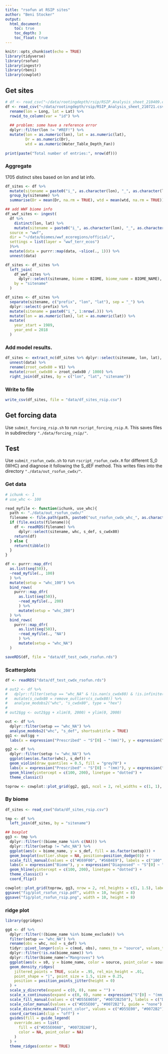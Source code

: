 ```yaml
---
title: "rsofun at RSIP sites"
author: "Beni Stocker"
output:
  html_document:
    toc: true
    toc_depth: 3
    toc_float: true
---
```


```r
knitr::opts_chunk$set(echo = TRUE)
library(tidyverse)
library(rsofun)
library(ingestr)
library(rbeni)
library(cowplot)
```

## Get sites

```r
# df <- read_csv("~/data/rootingdepth/rsip/RSIP_Analysis_sheet_210409.csv") %>%      # previously done with "data/RSIP_Analysis_sheet.csv"
df <- read_csv("~/data/rootingdepth/rsip/RSIP_Analysis_sheet_210721.csv") %>%
  rename(lon = Long, lat = Lat) %>% 
  rowid_to_column(var = "id") %>% 
  
  ## problem: some have a reference error
  dplyr::filter(lon != "#REF!") %>% 
  mutate(lon = as.numeric(lon), lat = as.numeric(lat), 
         Dr = as.numeric(Dr),
         wtd = as.numeric(Water_Table_Depth_Fan))
  
print(paste("Total number of entries:", nrow(df)))
```

### Aggregate

1705 distinct sites based on lon and lat info.
```r
df_sites <- df %>% 
  mutate(sitename = paste0("i_", as.character(lon), "_", as.character(lat))) %>% 
  group_by(sitename) %>% 
  summarise(Dr = mean(Dr, na.rm = TRUE), wtd = mean(wtd, na.rm = TRUE))

## add WWF biome info
df_wwf_sites <- ingest(
  df %>% 
    distinct(lon, lat) %>% 
    mutate(sitename = paste0("i_", as.character(lon), "_", as.character(lat))),
  source = "wwf",
  dir = "~/data/biomes/wwf_ecoregions/official/",
  settings = list(layer = "wwf_terr_ecos")
  )%>% 
  mutate(data = purrr::map(data, ~slice(., 1))) %>% 
  unnest(data)

df_sites <- df_sites %>% 
  left_join(
    df_wwf_sites %>% 
      dplyr::select(sitename, biome = BIOME, biome_name = BIOME_NAME),
    by = "sitename"
  )

df_sites <- df_sites %>% 
  separate(sitename, c("prefix", "lon", "lat"), sep = "_") %>% 
  dplyr::select(-prefix) %>% 
  mutate(sitename = paste0("i_", 1:nrow(.))) %>% 
  mutate(lon = as.numeric(lon), lat = as.numeric(lat)) %>%
  mutate(
    year_start = 1989,
    year_end = 2018
  )
```

### Add model results.
```r
df_sites <- extract_nc(df_sites %>% dplyr::select(sitename, lon, lat), "data/zroot_cwd80.nc") %>% 
  unnest(data) %>% 
  rename(zroot_cwdx80 = V1) %>% 
  mutate(zroot_cwdx80 = zroot_cwdx80 / 1000) %>% 
  right_join(df_sites, by = c("lon", "lat", "sitename"))
```

<!-- ### Add elevation data -->

<!-- ```{r} -->
<!-- if(grepl('eu-', Sys.info()['nodename'])){ -->
<!--   r <- raster::raster("~/data/etopo/ETOPO1_Bed_g_geotiff.tif") -->
<!-- } -->

<!-- # grab elev data -->
<!-- s <- st_as_sf( -->
<!--   df, -->
<!--   coords = c("lon","lat"), -->
<!--   crs = 4326) -->
<!-- df$elv <- raster::extract(r, s) -->
<!-- df <- df %>% -->
<!--   mutate( -->
<!--     elv = ifelse(elv < 0, 0, elv) -->
<!--   ) -->

### Write to file

```r
write_csv(df_sites, file = "data/df_sites_rsip.csv")
```


## Get forcing data

Use `submit_forcing_rsip.sh` to run `rscript_forcing_rsip.R`. This saves files in subdirectory `"./data/forcing_rsip/"`.

## Test

Use `submit_rsofun_cwdx.sh` to run `rscript_rsofun_cwdx.R` for different S_0 (WHC) and diagnose it following the S_dEF method. This writes files into the directory `"./data/out_rsofun_cwdx/"`. 

### Get data

```r
# ichunk <- 1
# use_whc <- 100

read_myfile <- function(ichunk, use_whc){
  path <- "./data/out_rsofun_cwdx/"
  filename <- file.path(path, paste0("out_rsofun_cwdx_whc_", as.character(use_whc), "_ichunk_", as.character(ichunk), ".rds"))
  if (file.exists(filename)){
    df <- readRDS(filename) %>% 
      dplyr::select(sitename, whc, s_def, s_cwdx80)
    return(df)
  } else {
    return(tibble())
  }
}

df <- purrr::map_dfr(
  as.list(seq(50)),
  ~read_myfile(., 100)
  ) %>% 
  mutate(setup = "whc_100") %>% 
  bind_rows(
    purrr::map_dfr(
      as.list(seq(50)),
      ~read_myfile(., 200)
      ) %>% 
      mutate(setup = "whc_200")
  ) %>% 
  bind_rows(
    purrr::map_dfr(
      as.list(seq(50)),
      ~read_myfile(., "NA")
      ) %>% 
      mutate(setup = "whc_NA")
  )

saveRDS(df, file = "data/df_test_cwdx_rsofun.rds")
```

### Scatterplots

```r
df <- readRDS("data/df_test_cwdx_rsofun.rds")

# out2 <- df %>% 
#   dplyr::filter(setup == "whc_NA" & !is.nan(s_cwdx80) & !is.infinite(s_cwdx80) & s_cwdx80 < 1e4) %>%
#   mutate(s_cwdx80 = remove_outliers(s_cwdx80)) %>% 
#   analyse_modobs2("whc", "s_cwdx80", type = "hex")
# 
# out2$gg <- out2$gg + xlim(0, 2000) + ylim(0, 2000)

out <- df %>% 
  dplyr::filter(setup == "whc_NA") %>% 
  analyse_modobs2("whc", "s_def", shortsubtitle = TRUE) 
gg1 <- out$gg +
  labs(x = expression("Prescribed" ~ "S"[0] ~ "(mm)"), y = expression("Diagnosed" ~ "S"[0] ~ "(mm)"))

gg2 <- df %>% 
  dplyr::filter(setup != "whc_NA") %>% 
  ggplot(aes(as.factor(whc), s_def)) +
  geom_violin(draw_quantiles = 0.5, fill = "grey70") +
  labs(x = expression("Prescribed" ~ "S"[0] ~ "(mm)"), y = expression("Diagnosed" ~ "S"[0] ~ "(mm)")) +
  geom_hline(yintercept = c(100, 200), linetype = "dotted") +
  theme_classic()

toprow <- cowplot::plot_grid(gg2, gg1, ncol = 2, rel_widths = c(1, 1), labels = c('a', 'b'))
```

### By biome

```r
df_sites <- read_csv("data/df_sites_rsip.csv")

tmp <- df %>% 
  left_join(df_sites, by = "sitename")

## boxplot
gg3 <- tmp %>% 
  dplyr::filter(!(biome_name %in% c(NA))) %>%
  dplyr::filter(setup != "whc_NA") %>% 
  ggplot(aes(x = biome_name, y = s_def, fill = as.factor(setup))) +
  geom_boxplot(outlier.shape = NA, position=position_dodge(0)) +
  scale_fill_manual(values = c("#E69F00", "#56B4E9"), labels = c("100", "200"), name = "Prescribed" ~ "S"[0] ~ "(mm)") +
  labs(x = expression("Biome"), y = expression("Diagnosed" ~ "S"[0] ~ "(mm)")) +
  geom_hline(yintercept = c(100, 200), linetype = "dotted") +
  theme_classic() +
  coord_flip()

cowplot::plot_grid(toprow, gg3, nrow = 2, rel_heights = c(1, 1.5), labels = c('', 'c'))
ggsave("fig/plot_rsofun_rsip.pdf", width = 10, height = 8)
ggsave("fig/plot_rsofun_rsip.png", width = 10, height = 8)
```


### ridge plot
```r
library(ggridges)

gg4 <- df %>% 
  dplyr::filter(!(biome_name %in% biome_exclude)) %>%
  filter(setup == "whc_NA") %>% 
  rename(obs = whc, mod = s_def) %>% 
  tidyr::pivot_longer(cols = c(mod, obs), names_to = "source", values_to = "s0") %>% 
  dplyr::filter(!is.na(biome_name)) %>% 
  dplyr::filter(biome_name!="Mangroves") %>%   
  ggplot(aes(x = s0, y = biome_name, color = source, point_color = source, fill = source)) +
  geom_density_ridges(
    jittered_points = TRUE, scale = .95, rel_min_height = .01,
    point_shape = "|", point_size = 1.5, size = 0.25,
    position = position_points_jitter(height = 0)
  ) +
  scale_y_discrete(expand = c(0, 0), name = "") +
  scale_x_continuous(expand = c(0, 0), name = expression("S"[0] ~ "(mm)"), limits = c(-100, 300)) +
  scale_fill_manual(values = c("#D55E0050", "#0072B250"), labels = c("Diagnosed", "Prescribed"), name = "") +
  scale_color_manual(values = c("#D55E00", "#0072B2"), guide = "none") +
  scale_discrete_manual("point_color", values = c("#D55E00", "#0072B2"), guide = "none") +
  coord_cartesian(clip = "off") +
  guides(fill = guide_legend(
    override.aes = list(
      fill = c("#D55E00A0", "#0072B2A0"),
      color = NA, point_color = NA)
    )
  ) +
  theme_ridges(center = TRUE)
```


